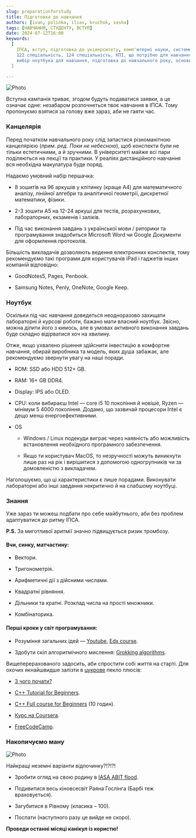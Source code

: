 ```yaml
---
slug: preparationforstudy
title: Підготовка до навчання
authors: [ivan, polinka, ilias, kruchok, sasha]
tags: [НАВЧАННЯ, СТУДЕНТУ, ВСТУП]
date: 2024-07-12T16:00
keywords:
  [
    ІПСА, вступ, підготовка до університету, комп'ютерні науки, системний аналіз, 
    122 спеціальність, 124 спеціальність, КПІ, що потрібно для навчання, канцелярія для університету, 
    вибір ноутбука для навчання, підготовка до навчального року, основи програмування, підготовка до математики, навчання в КПІ
  ]

---
```


![Photo](./підготовка.png)

Вступна кампанія триває, згодом будуть подаватися заявки, а це означає одне: незабаром розпочнеться твоє навчання в ІПСА. Тому пропонуємо взятися за голову вже зараз, аби не гаяти час.

<!--truncate-->

### Канцелярія

Перед початком навчального року слід запастися різноманітною канцелярією (_прим. ред. Поки не небесною_), щоб конспекти були не тільки естетичними, а й зручними. В університеті майже всі пари поділяються на лекції та практики. У реаліях дистанційного навчання вся необхідна макулатура буде поряд.

Надаємо умовний набір першачка:

+ 8 зошитів на 96 аркушів у клітинку (краще А4) для  математичного аналізу, лінійної алгебри та аналітичної геометрії, дискретної математики, фізики.

+ 2-3 зошити А5 на 12-24 аркуші для тестів, розрахункових, лабораторних, екзаменів і заліків.

+ Під час виконання завдань з української мови / риторики та програмування знадобиться Microsoft Word чи Google Документи для оформлення протоколів.

Більшість викладачів дозволяють ведення електронних конспектів, тому рекомендуємо такі програми для користувачів iPad і гаджетів інших компаній відповідно:

+ GoodNotes5, Pages, Penbook.

+ Samsung Notes, Penly, OneNote, Google Keep.

### Ноутбук

Оскільки під час навчання доведеться неодноразово захищати лабораторні й курсові роботи, бажано мати власний ноутбук. Звісно, можна ділити його з кимось, але в умовах активного виконання завдань буде складно відірватися хоч на хвилину. 

Отже, якщо ухвалено рішення здійснити інвестицію в комфортне навчання, обирай виробника та модель, яких душа забажає, але рекомендуємо звернути увагу на наші поради.

+ ROM: SSD або HDD 512+ GB.

+ RAM: 16+ GB DDR4.

+ Display: IPS або OLED.

+ CPU: коли вибираєш Intel — core i5 10 покоління й новіше, Ryzen — мінімум 5 4000 покоління. Додамо, що зазвичай процесори Intel є дещо менш енергоефективними.

+ OS

  + Windows / Linux подекуди виграє через наявність або можливість встановлення необхідного програмного забезпечення.

  + Якщо ти користувач MacOS, то незручності можуть виникнути лише раз на рік і вирішитися з допомогою одногрупників чи за домовленістю з викладачем.

Наголошуємо, що ці характеристики є лише порадами. Виконувати лабораторні або інші завдання некритично й на слабшому ноутбуці.

### Знання

Уже зараз ти можеш подбати про себе майбутнього, аби без проблем адаптуватися до ритму ІПСА.

**P.S.** За миготливої аритмії значно підвищується ризик тромбозу.

#### Вчи, синку, матчастину:

+ Вектори.

+ Тригонометрія.

+ Арифметичні дії з дійсними числами.

+ Квадратні рівняння.

+ Дільники та кратні. Розклад числа на прості множники.

+ Комбінаторика.

#### Перші кроки у світ програмування:

+ Розуміння загальних ідей — [Youtube](https://youtube.com/playlist?list=PLhQjrBD2T380F_inVRXMIHCqLaNUd7bN4), [Edx course](https://www.edx.org/course/introduction-computer-science-harvardx-cs50x).

+ Здобути скіл алгоритмічного мислення: [Grokking algorithms](https://edu.anarcho-copy.org/Algorithm/grokking-algorithms-illustrated-programmers-curious.pdf).

Вищеперерахованого задосить, аби спростити собі життя на старті. Для охочих якнайшвидше залізти в [цукрове](https://uk.wikipedia.org/wiki/%D0%A1%D0%B8%D0%BD%D1%82%D0%B0%D0%BA%D1%81%D0%B8%D1%87%D0%BD%D0%B8%D0%B9_%D1%86%D1%83%D0%BA%D0%BE%D1%80) пекло плюсів: 

+ [З чого почати?](https://code.visualstudio.com/docs/languages/cpp)

+ [C++ Tutorial for Beginners](https://www.youtube.com/watch?v=vLnPwxZdW4Y).

+ [C++ Full course for Beginners](https://www.youtube.com/watch?v=GQp1zzTwrIg) (10 годин).

+ [Курс на Coursera](https://www.coursera.org/programs/igor-sikorsky-kyiv-polytechnic-institute-on-coursera-1uynq/specializations/coding-for-everyone).

+ [FreeCodeCamp](https://www.freecodecamp.org/).

### Накопичуємо ману

![Photo](./gb.jpg)

Найкращі неземні варіанти відпочинку?!?!?!

+ Зробити огляд на свою родину в [IASA ABIT flood](https://t.me/abitiasa_flood).

+ Подивитися весь кіновсесвіт Раяна Гослінга (Барбі теж враховується).

+ Загубитися в Рівному (класика – 100).

+ Поспати (наступного разу це вийде не скоро).

**Проведи останні місяці канікул із користю!**

